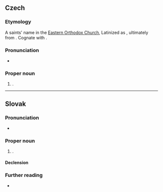 ==Czech==
{{wikipedia|lang=cs}}

===Etymology===
A saints' name in the [[Eastern Orthodox Church]], Latinized as {{m|la|Procopius}}, ultimately from {{der|cs|grc|-}}. Cognate with {{cog|ru|Прокопий}}.

===Pronunciation===
* {{cs-IPA}}

===Proper noun===
{{cs-proper noun|g=m}}

# {{given name|male|lang=cs}}.

----

==Slovak==

===Pronunciation===
* {{IPA|/ˈprɔkɔp/|lang=sk}}

===Proper noun===
{{sk-proper noun|g=m|gen=Prokopa|pl=Prokopovia|decl=chlap}}

# {{given name|male|lang=sk}}.

====Declension====
{{sk-decl-noun|Prokop|Prokopa|Prokopovi|Prokopa|Prokopovi|Prokopom|Prokopovia|Prokopov|Prokopom|Prokopov|Prokopoch|Prokopmi}}

===Further reading===
* {{R:SDK}}